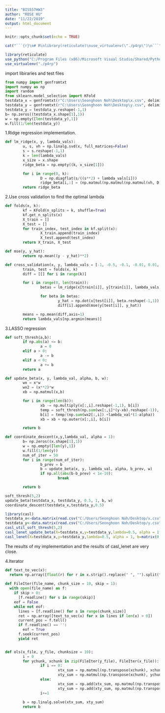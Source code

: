 ---
title: "BIS557HW3"
author: "ROSE HU"
date: "11/22/2019"
output: html_document
---

```{r setup, include=FALSE}
knitr::opts_chunk$set(echo = TRUE)
```


```{r comment="", echo=FALSE}
cat("```{r}\n# R\nlibrary(reticulate)\nuse_virtualenv(\"./p4rp\")\n```")
```


```{r echo = FALSE}
library(reticulate)
use_python("C:/Program Files (x86)/Microsoft Visual Studio/Shared/Python37_64", required = TRUE)
use_virtualenv("./p4rp")
```

import libiraries and test files
```{python echo=TRUE}
from numpy import genfromtxt
import numpy as np
import random
from sklearn.model_selection import KFold
testdata_x = genfromtxt(r"C:\Users\Seonghoon Noh\Desktop\x.csv", delimiter=',')
testdata_y = genfromtxt(r"C:\Users\Seonghoon Noh\Desktop\y.csv", delimiter=',')
testdata_y = testdata_y.reshape(-1,1)
b= np.zeros((testdata_x.shape[1],1))
w = np.empty([len(testdata_y),1])
w.fill(1/len(testdata_y))
```


1.Ridge regression implementation.
```{python echo = TRUE}
def lm_ridge(x, y, lambda_vals):
        u, s, vh = np.linalg.svd(x, full_matrices=False)
        s = s.reshape(-1,1)
        k = len(lambda_vals)
        x_size = x.shape
        ridge_beta = np.empty((k, x_size[1]))

        for i in range(0, k):
                D = np.diagflat(s/((s**2) + lambda_vals[i]))
                ridge_beta[i,:] = (np.matmul(np.matmul(np.matmul(vh, D), np.transpose(u)), y)).reshape(1,-1)
        return ridge_beta
```


2.Use cross validation to find the optimal lambda
```{python echo=TRUE}
def folds(x, k):
        kf = KFold(n_splits = k, shuffle=True)
        kf.get_n_splits(x)
        X_train = []
        X_test = []
        for train_index, test_index in kf.split(x):
                X_train.append(train_index)
                X_test.append(test_index)
        return X_train, X_test

def mse(y, y_hat):
        return np.mean((y - y_hat)**2)

def cross_validation(x, y, lambda_vals = [-1, -0.5, -0.1, -0.01, 0.01, 0.1, 0.5, 1, 2, 5], k = 10):
        train, test = folds(x, k)
        diff = [[] for i in range(k)]

        for i in range(0, len(train)):
                betas = lm_ridge(x[train[i]], y[train[i]], lambda_vals)

                for beta in betas:
                        y_hat = np.dot(x[test[i]], beta.reshape(-1,1))
                        diff[i].append(mse(y[test[i]], y_hat))

        means = np.mean(diff,axis=1)
        return lambda_vals[np.argmin(means)]
```


3.LASSO regression
```{python echo=TRUE}
def soft_thresh(a,b):
        if np.abs(a) <= b:
                a = 0
        elif a > 0:
                a -= b
        elif a < 0:
                a += b
        return a

def update_beta(x, y, lambda_val, alpha, b, w):
        wx = x*w
        wx2 = (x**2)*w
        xb = np.matmul(x,b)

        for i in range(len(b)):
                xb -= np.multiply(x[:,i].reshape(-1,1), b[i])
                temp = soft_thresh(np.sum(wx[:,i]*(y-xb).reshape(-1)), lambda_val*alpha)
                b[i] = temp/(np.sum(wx2[:,i]) +lambda_val*(1-alpha))
                xb = xb + np.outer(x[:,i], b[i])

        return b

def coordinate_descent(x,y,lambda_val, alpha = 1):
        b= np.zeros((x.shape[1],1))
        w = np.empty([len(y),1])
        w.fill(1/len(y))
        num_of_iter = 50
        for i in range(num_of_iter):
                b_prev = b
                b = update_beta(x, y, lambda_val, alpha, b_prev, w)
                if np.all(abs(b-b_prev) < 1e-10):
                        break

        return b
```

```{python echo=TRUE}
soft_thresh(5,2)
update_beta(testdata_x, testdata_y, 0.5, 1, b, w)
coordinate_descent(testdata_x,testdata_y,0.5)
```
```{r}
library(casl)
testdata_x<-data.matrix(read.csv("C:/Users/Seonghoon Noh/Desktop/x.csv", header=FALSE))
testdata_y<-data.matrix(read.csv("C:/Users/Seonghoon Noh/Desktop/y.csv", header=FALSE))
casl_util_soft_thresh(5,2)
casl_lenet_update_beta(X=testdata_x,y=testdata_y,lambda=0.5, alpha = 1, b=matrix(0, nrow=ncol(testdata_x), ncol=1),W=rep(1, length(testdata_y))/length(testdata_y))
casl_lenet(X=testdata_x,y=testdata_y,lambda=0.5, alpha = 1, b=matrix(0, nrow=ncol(testdata_x), ncol=1),tol = 1e-5, maxit=50L, W=rep(1, length(testdata_y))/length(testdata_y))
```
The results of my implementation and the results of casl_lenet are very close.


4.Iterator 
```{python echo=TRUE}
def text_to_vec(x):
  return np.array([float(r) for r in x.strip().replace(" ", "").split(",")])
  
def FileIter(file_name, chunk_size = 10, skip = 1):
  with open(file_name) as f:
    if skip > 0:
      [f.readline() for s in range(skip)]
    eof = False
    while not eof:
      lines = [f.readline() for s in range(chunk_size)]
      ret = np.array([text_to_vec(x) for x in lines if len(x) > 0])
      current_pos = f.tell()
      if f.readline() == '':
        eof = True
      f.seek(current_pos)
      yield ret


def ols(x_file, y_file, chunksize = 10):
        i = 0
        for ychunk, xchunk in zip(FileIter(y_file), FileIter(x_file)):
                if i == 0:
                        xtx_sum = np.matmul(np.transpose(xchunk), xchunk)
                        xty_sum = np.matmul(np.transpose(xchunk), ychunk)
                else:
                        xtx_sum = np.add(xtx_sum, np.matmul(np.transpose(xchunk), xchunk))
                        xty_sum = np.add(xty_sum, np.matmul(np.transpose(xchunk), ychunk))
                i+=1
                
        b = np.linalg.solve(xtx_sum, xty_sum)
        return b
```


